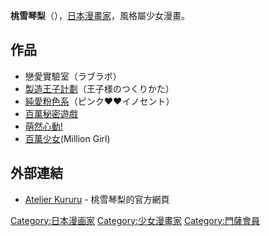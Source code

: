 {{Japanese|japanese=桃雪 琴梨|kana=ももゆき ことり|romaji=Momoyuki Kotori}}
'''桃雪琴梨'''（{{bd||6月30日|||Momoyuki, Kotori}}），[[日本|日本]][[漫畫家|漫畫家]]，風格屬少女漫畫。

==作品==
*戀愛實驗室（ラブラボ）
*[[製造王子計劃|製造王子計劃]]（王子様のつくりかた）
*[[純愛粉色系|純愛粉色系]]（ピンク♥♥イノセント）
*[[百萬秘密遊戲|百萬秘密遊戲]]
*[[萌然心動!|萌然心動!]]
*[[百萬少女|百萬少女]](Million Girl)

== 外部連結 ==
* [https://web.archive.org/web/20011215051642/http://homepage.mac.com/kururu/ Atelier Kururu] - 桃雪琴梨的官方網頁

{{Japanese cartoonist-stub}}

{{DEFAULTSORT:Momoyuki, Kotori}}
[[Category:日本漫画家|Category:日本漫画家]]
[[Category:少女漫畫家|Category:少女漫畫家]]
[[Category:門薩會員|Category:門薩會員]]